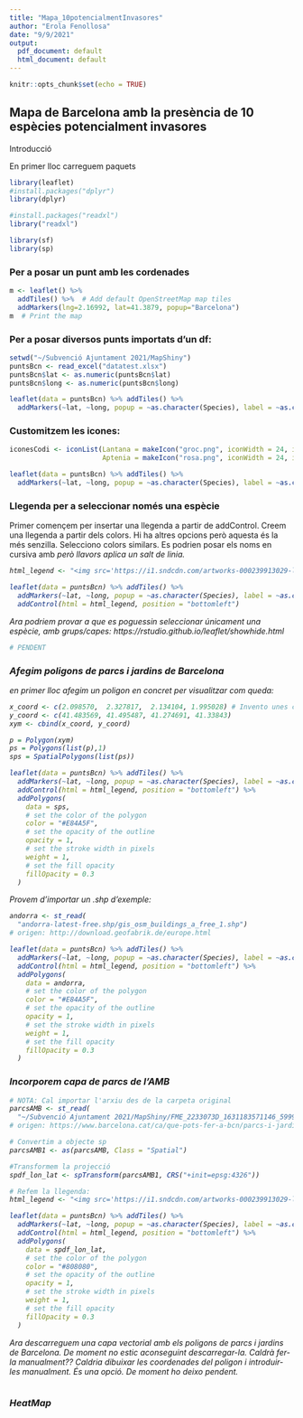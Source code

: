 ---
title: "Mapa_10potencialmentInvasores"
author: "Erola Fenollosa"
date: "9/9/2021"
output:
  pdf_document: default
  html_document: default
---

```{r setup, include=FALSE}
knitr::opts_chunk$set(echo = TRUE)
```

## Mapa de Barcelona amb la presència de 10 espècies potencialment invasores
Introducció

En primer lloc carreguem paquets
```{r}
library(leaflet)
#install.packages("dplyr")
library(dplyr)

#install.packages("readxl")
library("readxl")

library(sf)
library(sp)
```

### Per a posar un punt amb les cordenades
```{r}
m <- leaflet() %>%
  addTiles() %>%  # Add default OpenStreetMap map tiles
  addMarkers(lng=2.16992, lat=41.3879, popup="Barcelona")
m  # Print the map
```

### Per a posar diversos punts importats d'un df:
```{r}
setwd("~/Subvenció Ajuntament 2021/MapShiny")
puntsBcn <- read_excel("datatest.xlsx")
puntsBcn$lat <- as.numeric(puntsBcn$lat)
puntsBcn$long <- as.numeric(puntsBcn$long)

leaflet(data = puntsBcn) %>% addTiles() %>%
  addMarkers(~lat, ~long, popup = ~as.character(Species), label = ~as.character(Species))


```


### Customitzem les icones:
```{r}
iconesCodi <- iconList(Lantana = makeIcon("groc.png", iconWidth = 24, iconHeight =32),
                       Aptenia = makeIcon("rosa.png", iconWidth = 24, iconHeight =32))

leaflet(data = puntsBcn) %>% addTiles() %>%
  addMarkers(~lat, ~long, popup = ~as.character(Species), label = ~as.character(Species), icon = ~iconesCodi[Species])

```

### Llegenda per a seleccionar només una espècie
Primer començem per insertar una llegenda a partir de addControl. Creem una llegenda a partir dels colors. Hi ha altres opcions però aquesta és la més senzilla. Selecciono colors similars. Es podrien posar els noms en cursiva amb <i> però llavors aplica un salt de linia.
```{r}
html_legend <- "<img src='https://i1.sndcdn.com/artworks-000239913029-lwywjf-t500x500.jpg'style='width:15px;height:15px;'> Aptenia cordifolia<br/><img src='https://upload.wikimedia.org/wikipedia/commons/thumb/d/d3/Orange_colour_box.svg/1200px-Orange_colour_box.svg.png'style='width:15px;height:15px;'> Lantana camara"

leaflet(data = puntsBcn) %>% addTiles() %>%
  addMarkers(~lat, ~long, popup = ~as.character(Species), label = ~as.character(Species), icon = ~iconesCodi[Species])%>%
  addControl(html = html_legend, position = "bottomleft")

```
Ara podriem provar a que es poguessin seleccionar únicament una espècie, amb grups/capes:
https://rstudio.github.io/leaflet/showhide.html

```{r}
# PENDENT
```


### Afegim poligons de parcs i jardins de Barcelona
en primer lloc afegim un poligon en concret per visualitzar com queda:
```{r}

x_coord <- c(2.098570,  2.327817,  2.134104, 1.995028) # Invento unes coordenades al voltant de Barcelona
y_coord <- c(41.483569, 41.495487, 41.274691, 41.33843)
xym <- cbind(x_coord, y_coord)

p = Polygon(xym)
ps = Polygons(list(p),1)
sps = SpatialPolygons(list(ps))

leaflet(data = puntsBcn) %>% addTiles() %>%
  addMarkers(~lat, ~long, popup = ~as.character(Species), label = ~as.character(Species), icon = ~iconesCodi[Species])%>%
  addControl(html = html_legend, position = "bottomleft") %>%
  addPolygons(
    data = sps,
    # set the color of the polygon
    color = "#E84A5F",
    # set the opacity of the outline
    opacity = 1,
    # set the stroke width in pixels
    weight = 1,
    # set the fill opacity
    fillOpacity = 0.3
  )

```
Provem d'importar un .shp d'exemple:
```{r}
andorra <- st_read(
  "andorra-latest-free.shp/gis_osm_buildings_a_free_1.shp")
# origen: http://download.geofabrik.de/europe.html

leaflet(data = puntsBcn) %>% addTiles() %>%
  addMarkers(~lat, ~long, popup = ~as.character(Species), label = ~as.character(Species), icon = ~iconesCodi[Species])%>%
  addControl(html = html_legend, position = "bottomleft") %>%
  addPolygons(
    data = andorra,
    # set the color of the polygon
    color = "#E84A5F",
    # set the opacity of the outline
    opacity = 1,
    # set the stroke width in pixels
    weight = 1,
    # set the fill opacity
    fillOpacity = 0.3
  )
```

### Incorporem capa de parcs de l'AMB
```{r}
# NOTA: Cal importar l'arxiu des de la carpeta original
parcsAMB <- st_read(
  "~/Subvenció Ajuntament 2021/MapShiny/FME_2233073D_1631183571146_599908/ESRISHAPE_1/ide/PARCS.AUX_SM.shp")
# origen: https://www.barcelona.cat/ca/que-pots-fer-a-bcn/parcs-i-jardins/tots-els-parcs

# Convertim a objecte sp
parcsAMB1 <- as(parcsAMB, Class = "Spatial")

#Transformem la projecció
spdf_lon_lat <- spTransform(parcsAMB1, CRS("+init=epsg:4326"))

# Refem la llegenda:
html_legend <- "<img src='https://i1.sndcdn.com/artworks-000239913029-lwywjf-t500x500.jpg'style='width:15px;height:15px;'> Aptenia cordifolia<br/><img src='https://upload.wikimedia.org/wikipedia/commons/thumb/d/d3/Orange_colour_box.svg/1200px-Orange_colour_box.svg.png'style='width:15px;height:15px;'> Lantana camara<br/><img src='https://htmlcolorcodes.com/assets/images/colors/gray-color-solid-background-1920x1080.png'style='width:15px;height:15px;'> Parcs de l'AMB"

leaflet(data = puntsBcn) %>% addTiles() %>%
  addMarkers(~lat, ~long, popup = ~as.character(Species), label = ~as.character(Species), icon = ~iconesCodi[Species])%>%
  addControl(html = html_legend, position = "bottomleft") %>%
  addPolygons(
    data = spdf_lon_lat,
    # set the color of the polygon
    color = "#808080",
    # set the opacity of the outline
    opacity = 1,
    # set the stroke width in pixels
    weight = 1,
    # set the fill opacity
    fillOpacity = 0.3
  )

```


Ara descarreguem una capa vectorial amb els poligons de parcs i jardins de Barcelona. De moment no estic aconseguint descarregar-la. Caldrà fer-la manualment?? Caldria dibuixar les coordenades del poligon i introduir-les manualment. És una opció. De moment ho deixo pendent. 
```{r}



```





### HeatMap
```{r}

```





